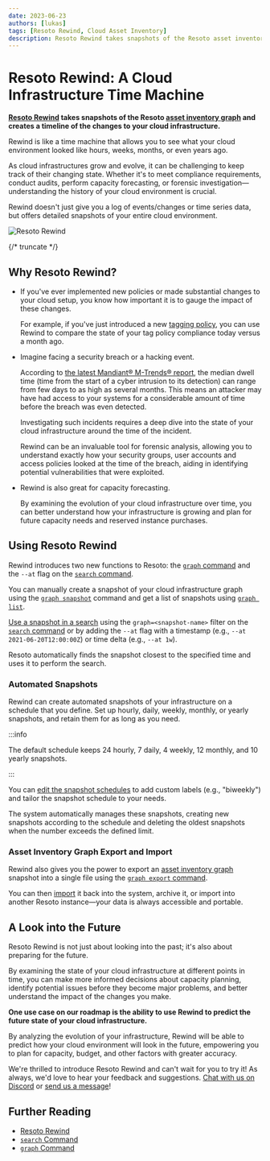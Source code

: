 ```yaml
---
date: 2023-06-23
authors: [lukas]
tags: [Resoto Rewind, Cloud Asset Inventory]
description: Resoto Rewind takes snapshots of the Resoto asset inventory graph and creates a timeline of the changes to your cloud infrastructure.
---
```


# Resoto Rewind: A Cloud Infrastructure Time Machine

**[Resoto Rewind](/rewind) takes snapshots of the Resoto [asset inventory graph](/docs/concepts/asset-inventory-graph) and creates a timeline of the changes to your cloud infrastructure.**

Rewind is like a time machine that allows you to see what your cloud environment looked like hours, weeks, months, or even years ago.

As cloud infrastructures grow and evolve, it can be challenging to keep track of their changing state. Whether it's to meet compliance requirements, conduct audits, perform capacity forecasting, or forensic investigation—understanding the history of your cloud environment is crucial.

Rewind doesn't just give you a log of events/changes or time series data, but offers detailed snapshots of your entire cloud environment.

![Resoto Rewind](./img/rewind.png)

{/* truncate */}

## Why Resoto Rewind?

- If you've ever implemented new policies or made substantial changes to your cloud setup, you know how important it is to gauge the impact of these changes.

  For example, if you've just introduced a new [tagging policy](../effective-cloud-management-tagging-policies/index.mdx), you can use Rewind to compare the state of your tag policy compliance today versus a month ago.

- Imagine facing a security breach or a hacking event.

  According to [the latest Mandiant® M-Trends® report](https://mandiant.com/m-trends), the median dwell time (time from the start of a cyber intrusion to its detection) can range from few days to as high as several months. This means an attacker may have had access to your systems for a considerable amount of time before the breach was even detected.

  Investigating such incidents requires a deep dive into the state of your cloud infrastructure around the time of the incident.

  Rewind can be an invaluable tool for forensic analysis, allowing you to understand exactly how your security groups, user accounts and access policies looked at the time of the breach, aiding in identifying potential vulnerabilities that were exploited.

- Rewind is also great for capacity forecasting.

  By examining the evolution of your cloud infrastructure over time, you can better understand how your infrastructure is growing and plan for future capacity needs and reserved instance purchases.

## Using Resoto Rewind

Rewind introduces two new functions to Resoto: the [`graph` command](/docs/reference/cli/graph) and the `--at` flag on the [`search` command](/docs/reference/cli/search).

You can manually create a snapshot of your cloud infrastructure graph using the [`graph snapshot`](/docs/reference/cli/graph/snapshot) command and get a list of snapshots using [`graph list`](/docs/reference/cli/graph/list).

[Use a snapshot in a search](/docs/reference/search#searching-snapshots) using the `graph=<snapshot-name>` filter on the [`search` command](/docs/reference/cli/search) or by adding the `--at` flag with a timestamp (e.g., `--at 2021-06-20T12:00:00Z`) or time delta (e.g., `--at 1w`).

Resoto automatically finds the snapshot closest to the specified time and uses it to perform the search.

### Automated Snapshots

Rewind can create automated snapshots of your infrastructure on a schedule that you define. Set up hourly, daily, weekly, monthly, or yearly snapshots, and retain them for as long as you need.

:::info

The default schedule keeps 24 hourly, 7 daily, 4 weekly, 12 monthly, and 10 yearly snapshots.

:::

You can [edit the snapshot schedules](/docs/reference/configuration/core#snapshot-schedules) to add custom labels (e.g., "biweekly") and tailor the snapshot schedule to your needs.

The system automatically manages these snapshots, creating new snapshots according to the schedule and deleting the oldest snapshots when the number exceeds the defined limit.

### Asset Inventory Graph Export and Import

Rewind also gives you the power to export an [asset inventory graph](/docs/concepts/asset-inventory-graph) snapshot into a single file using the [`graph export` command](/docs/reference/cli/graph/export).

You can then [import](/docs/reference/cli/graph/import) it back into the system, archive it, or import into another Resoto instance—your data is always accessible and portable.

## A Look into the Future

Resoto Rewind is not just about looking into the past; it's also about preparing for the future.

By examining the state of your cloud infrastructure at different points in time, you can make more informed decisions about capacity planning, identify potential issues before they become major problems, and better understand the impact of the changes you make.

**One use case on our roadmap is the ability to use Rewind to predict the future state of your cloud infrastructure.**

By analyzing the evolution of your infrastructure, Rewind will be able to predict how your cloud environment will look in the future, empowering you to plan for capacity, budget, and other factors with greater accuracy.

We're thrilled to introduce Resoto Rewind and can't wait for you to try it! As always, we'd love to hear your feedback and suggestions. [Chat with us on Discord](https://discord.gg/someengineering) or [send us a message](#contact-us)!

## Further Reading

- [Resoto Rewind](/rewind)
- [`search` Command](/docs/reference/cli/search)
- [`graph` Command](/docs/reference/cli/graph)
